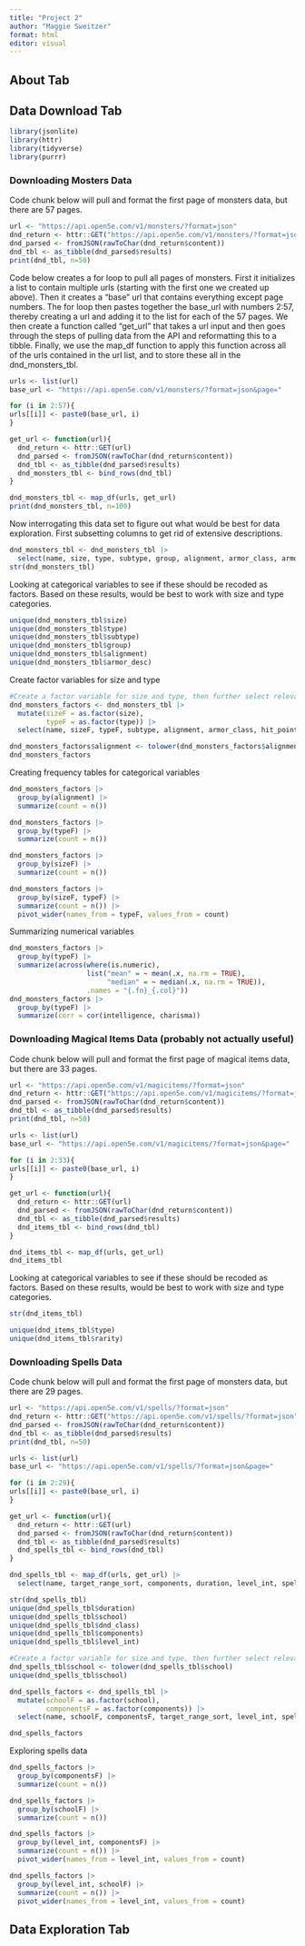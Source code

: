 ```yaml
---
title: "Project 2"
author: "Maggie Sweitzer"
format: html
editor: visual
---
```


## About Tab




## Data Download Tab

```r
library(jsonlite)
library(httr)
library(tidyverse)
library(purrr)
```

### Downloading Mosters Data

Code chunk below will pull and format the first page of monsters data, but there are 57 pages.
```r

url <- "https://api.open5e.com/v1/monsters/?format=json"
dnd_return <- httr::GET("https://api.open5e.com/v1/monsters/?format=json")
dnd_parsed <- fromJSON(rawToChar(dnd_return$content))
dnd_tbl <- as_tibble(dnd_parsed$results)
print(dnd_tbl, n=50)
```
Code below creates a for loop to pull all pages of monsters. First it initializes a list to contain multiple urls (starting with the first one we created up above). Then it creates a "base" url that contains everything except page numbers. The for loop then pastes together the base_url with numbers 2:57, thereby creating a url and adding it to the list for each of the 57 pages. We then create a function called "get_url" that takes a url input and then goes through the steps of pulling data from the API and reformatting this to a tibble. Finally, we use the map_df function to apply this function across all of the urls contained in the url list, and to store these all in the dnd_monsters_tbl.

```r

urls <- list(url)
base_url <- "https://api.open5e.com/v1/monsters/?format=json&page="

for (i in 2:57){
urls[[i]] <- paste0(base_url, i)
}

get_url <- function(url){
  dnd_return <- httr::GET(url) 
  dnd_parsed <- fromJSON(rawToChar(dnd_return$content))
  dnd_tbl <- as_tibble(dnd_parsed$results)
  dnd_monsters_tbl <- bind_rows(dnd_tbl)
}

dnd_monsters_tbl <- map_df(urls, get_url)
print(dnd_monsters_tbl, n=100)
```
Now interrogating this data set to figure out what would be best for data exploration. First subsetting columns to get rid of extensive descriptions.

```r
dnd_monsters_tbl <- dnd_monsters_tbl |>
  select(name, size, type, subtype, group, alignment, armor_class, armor_desc, hit_points, hit_dice, strength, dexterity, constitution, intelligence, wisdom, charisma)
str(dnd_monsters_tbl)
```
Looking at categorical variables to see if these should be recoded as factors. Based on these results, would be best to work with size and type categories.
```r
unique(dnd_monsters_tbl$size)
unique(dnd_monsters_tbl$type)
unique(dnd_monsters_tbl$subtype)
unique(dnd_monsters_tbl$group)
unique(dnd_monsters_tbl$alignment)
unique(dnd_monsters_tbl$armor_desc)
```
Create factor variables for size and type

```r
#Create a factor variable for size and type, then further select relevant columns
dnd_monsters_factors <- dnd_monsters_tbl |>
  mutate(sizeF = as.factor(size),
         typeF = as.factor(type)) |>
  select(name, sizeF, typeF, subtype, alignment, armor_class, hit_points, strength, dexterity, constitution, intelligence, wisdom, charisma) 

dnd_monsters_factors$alignment <- tolower(dnd_monsters_factors$alignment)
dnd_monsters_factors
```

Creating frequency tables for categorical variables
```r

dnd_monsters_factors |>
  group_by(alignment) |>
  summarize(count = n())

dnd_monsters_factors |>
  group_by(typeF) |>
  summarize(count = n())

dnd_monsters_factors |>
  group_by(sizeF) |>
  summarize(count = n())

dnd_monsters_factors |>
  group_by(sizeF, typeF) |>
  summarize(count = n()) |>
  pivot_wider(names_from = typeF, values_from = count)
```

Summarizing numerical variables
```r
dnd_monsters_factors |>
  group_by(typeF) |>
  summarize(across(where(is.numeric), 
                   list("mean" = ~ mean(.x, na.rm = TRUE), 
                        "median" = ~ median(.x, na.rm = TRUE)),
                   .names = "{.fn}_{.col}"))
dnd_monsters_factors |>
  group_by(typeF) |>
  summarize(corr = cor(intelligence, charisma))
```
### Downloading Magical Items Data (probably not actually useful)

Code chunk below will pull and format the first page of magical items data, but there are 33 pages.
```r

url <- "https://api.open5e.com/v1/magicitems/?format=json"
dnd_return <- httr::GET("https://api.open5e.com/v1/magicitems/?format=json")
dnd_parsed <- fromJSON(rawToChar(dnd_return$content))
dnd_tbl <- as_tibble(dnd_parsed$results)
print(dnd_tbl, n=50)

urls <- list(url)
base_url <- "https://api.open5e.com/v1/magicitems/?format=json&page="

for (i in 2:33){
urls[[i]] <- paste0(base_url, i)
}

get_url <- function(url){
  dnd_return <- httr::GET(url) 
  dnd_parsed <- fromJSON(rawToChar(dnd_return$content))
  dnd_tbl <- as_tibble(dnd_parsed$results)
  dnd_items_tbl <- bind_rows(dnd_tbl)
}

dnd_items_tbl <- map_df(urls, get_url)
dnd_items_tbl
```
Looking at categorical variables to see if these should be recoded as factors. Based on these results, would be best to work with size and type categories.

```r
str(dnd_items_tbl)

unique(dnd_items_tbl$type)
unique(dnd_items_tbl$rarity)
```
### Downloading Spells Data

Code chunk below will pull and format the first page of monsters data, but there are 29 pages.
```r

url <- "https://api.open5e.com/v1/spells/?format=json"
dnd_return <- httr::GET("https://api.open5e.com/v1/spells/?format=json")
dnd_parsed <- fromJSON(rawToChar(dnd_return$content))
dnd_tbl <- as_tibble(dnd_parsed$results)
print(dnd_tbl, n=50)

urls <- list(url)
base_url <- "https://api.open5e.com/v1/spells/?format=json&page="

for (i in 2:29){
urls[[i]] <- paste0(base_url, i)
}

get_url <- function(url){
  dnd_return <- httr::GET(url) 
  dnd_parsed <- fromJSON(rawToChar(dnd_return$content))
  dnd_tbl <- as_tibble(dnd_parsed$results)
  dnd_spells_tbl <- bind_rows(dnd_tbl)
}

dnd_spells_tbl <- map_df(urls, get_url) |>
  select(name, target_range_sort, components, duration, level_int, spell_level, school, dnd_class) 

str(dnd_spells_tbl)
unique(dnd_spells_tbl$duration)
unique(dnd_spells_tbl$school)
unique(dnd_spells_tbl$dnd_class)
unique(dnd_spells_tbl$components)
unique(dnd_spells_tbl$level_int)

```


```r
#Create a factor variable for size and type, then further select relevant columns
dnd_spells_tbl$school <- tolower(dnd_spells_tbl$school)
unique(dnd_spells_tbl$school)

dnd_spells_factors <- dnd_spells_tbl |>
  mutate(schoolF = as.factor(school),
         componentsF = as.factor(components)) |>
  select(name, schoolF, componentsF, target_range_sort, level_int, spell_level, dnd_class) 

dnd_spells_factors

```
Exploring spells data
```r
dnd_spells_factors |>
  group_by(componentsF) |>
  summarize(count = n())

dnd_spells_factors |>
  group_by(schoolF) |>
  summarize(count = n())

dnd_spells_factors |>
  group_by(level_int, componentsF) |>
  summarize(count = n()) |>
  pivot_wider(names_from = level_int, values_from = count)

dnd_spells_factors |>
  group_by(level_int, schoolF) |>
  summarize(count = n()) |>
  pivot_wider(names_from = level_int, values_from = count)
```



## Data Exploration Tab




